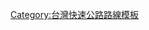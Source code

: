 {{高速公路
|模板名稱= 洲美快速道路
|模板闊度=
|名稱=[[洲美快速道路]]
|公路類別=
|代表色=#015293
|背景顏色=
|字體大小=
|交流道列表=（[[淡北道路|{{color|#888|淡水河北側道路}}]]←）大度路端 - [[大業路交流道|大業路]] - [[承德路交流道|承德路]] - [[福國路交流道|{{color|#888|福國路}}]] - 延平北路端（→[[環河南北路 (台北市)#快速道路|環河南北快速道路]]）
}}
<noinclude>
[[Category:台灣快速公路路線模板]]
</noinclude>